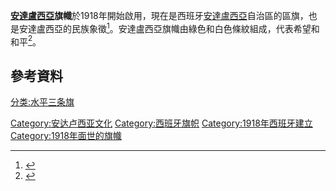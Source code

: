 {{NoteTA
|T=zh-cn:安达卢西亚旗帜;zh-hk:安達盧西亞旗幟;zh-tw:安達魯西亞旗幟
|G1=Spain Places
}}
{{Infobox flag
| Name = 安達盧西亞
| Article = 
| Nickname = 
| Image = Flag of Andalucía.svg
| Use = 110000
| Symbol = {{FIAV|normal}} 
| Proportion = 2:3
| Adoption = 1918年
| Design = {{legend|#006633|[[綠色|綠色]]}} {{legend|#ffffff|[[白色|白色]]}}
| Type =
}} 
'''[[安達盧西亞|安達盧西亞]]旗幟'''於1918年開始啟用，現在是西班牙[[安達盧西亞|安達盧西亞]]自治區的區旗，也是安達盧西亞的民族象徵<ref>{{cite web|url=http://www.juntadeandalucia.es/SP/JDA/CDA/Secciones/Simbolos_de_Andalucia/JDA-Indice_Simbolos/0,20314,2,00.html|title=Junta de Andalucía: Symbols of Andalusia|archiveurl=https://web.archive.org/web/20031226075110/http://www.juntadeandalucia.es/SP/JDA/CDA/Secciones/Simbolos_de_Andalucia/JDA-Indice_Simbolos/0,20314,2,00.html|archivedate=2003-12-26|access-date=2015-01-05|dead-url=no}}</ref>。安達盧西亞旗幟由綠色和白色條紋組成，代表希望和和平<ref>{{cite web |title=Historical Flags (Andalusia, Spain) |url=https://fotw.info/flags/es-an_hi.html |publisher=Flags Of The World website |accessdate=2019-02-16 |language=en |archive-date=2019-06-08 |archive-url=https://web.archive.org/web/20190608064822/https://fotw.info/flags/es-an_hi.html |dead-url=no }}</ref>。 
{{Spain-stub}}
{{flag-stub}}
==參考資料==
{{reflist}}
{{Spanish flags}}
{{Authority control}}
[[Category:安达卢西亚文化|Category:安达卢西亚文化]]
[[Category:西班牙旗帜|Category:西班牙旗帜]]
[[分类:水平三条旗|分类:水平三条旗]]
[[Category:1918年西班牙建立|Category:1918年西班牙建立]]
[[Category:1918年面世的旗幟|Category:1918年面世的旗幟]]